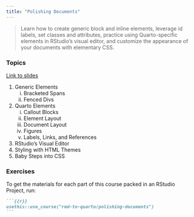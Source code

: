 ```yaml
---
title: "Polishing Documents"
---
```


> Learn how to create generic block and inline elements, leverage id labels, set classes and attributes, practice using Quarto-specific elements in RStudio's visual editor, and customize the appearance of your documents with elementary CSS.

### Topics

[Link to slides](slides/polishing-documents.qmd)

1. Generic Elements
   i. Bracketed Spans
   ii. Fenced Divs
2. Quarto Elements
   i. Callout Blocks
   ii. Element Layout
   iii. Document Layout
   iv. Figures
   v. Labels, Links, and References
5. RStudio's Visual Editor
6. Styling with HTML Themes
7. Baby Steps into CSS

### Exercises

To get the materials for each part of this course packed in an RStudio Project, run:

````.markdown
```{{r}}
usethis::use_course("rmd-to-quarto/polishing-documents")
```
````
